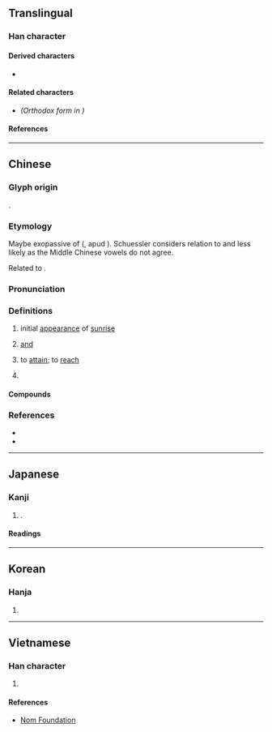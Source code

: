 {{also|曁}}
{{character info}}
==Translingual==

===Han character===
{{Han char|rn=72|rad=日|as=10|sn=14|four=21106|canj=AUAM|ids=⿱既旦}}

====Derived characters====
* {{l|mul|[[櫭]], [[𩽙]]}} <!-- Contains 暨 not 曁 -->

====Related characters====
* {{l|mul|[[曁]]}} ''(Orthodox form in {{w|Kangxi dictionary}})''

====References====
{{Han ref|kx=0499.061|dj=0870.030|hdz=21531.070|uh=66A8}}

----

==Chinese==
{{zh-forms|alt=曁,𠕨,𡍳,臮}} <!-- Refer http://dict.variants.moe.edu.tw/variants/rbt/word_attribute.rbt?educode=A01818 -->

===Glyph origin===
{{Han etym}}
{{Han compound|既|旦|c1=p|c2=s|t2=sunrise|ls=psc}}.

===Etymology===
Maybe exopassive of {{zh-l|及}} ({{zh-ref|Baxter 1992}}, apud {{zh-ref|Schuessler 2007}}). Schuessler considers relation to {{zh-l|迄|to reach to}} and {{zh-l|既|already}} less likely as the Middle Chinese vowels do not agree.

Related to {{zh-l|訖}}.

===Pronunciation===
{{zh-pron
|m=jì
|c=kei3,gei6
|mc=y
|oc=y
|cat=v,adv,pn
}}

===Definitions===
{{zh-hanzi}}

# {{zh-hg}} initial [[appearance]] of [[sunrise]]
# {{zh-alt-lb|臮}} {{lb|zh|literary}} [[and#Conjunction|and]]
#: {{zh-syn|及|與}}
# {{lb|zh|literary}} to [[attain]]; to [[reach]]
#: {{zh-syn|至|到}}
# {{surname|zh}}

====Compounds====
{{zh-der|暨南|暨暨|暨今|暨大}}

===References===
* {{R:twedu|A01818}}
* {{R:yue:mfccd}}

----

==Japanese==

===Kanji===
{{ja-kanji|grade=|rs=日10}}

# {{alt form|ja|曁}}.

====Readings====
{{ja-readings
|on=ぎ、き
|kun=およ-ぶ
}}

----

==Korean==

===Hanja===
{{ko-hanja|hangeul=기|eumhun=|rv=gi|mr=ki|y=ki}}

# {{rfdef|ko|sort=日10}}

----

==Vietnamese==

===Han character===
{{vi-readings|rs=日10|reading=kị}}

# {{rfdef|vi|sort=日10}}

====References====
* [http://nomfoundation.org/common/nom_details.php?codepoint=66a8 Nom Foundation]